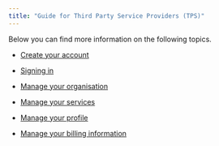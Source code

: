 ```yaml
---
title: "Guide for Third Party Service Providers (TPS)"
---
```


<div style="text-align: justify">

Below you can find more information on the following topics.

* [Create your account](CreateAccount.qmd) 

* [Signing in](SignIn.qmd)

* [Manage your organisation](ManageOrg.qmd)

* [Manage your services](ManageService.qmd)

* [Manage your profile](ManageProfile.qmd)

* [Manage your billing information](ManageBilling.qmd)


</div>